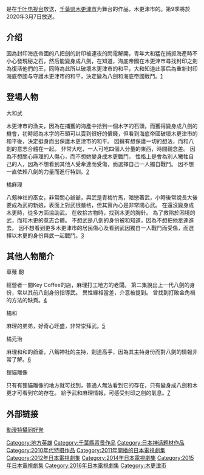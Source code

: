 {{多個問題|
{{expand|time=2016-07-14T03:03:26+00:00}}
{{unreferenced|time=2016-07-14T03:03:26+00:00}}
}}
{{日本作品|凤神八剑|鳳神ヤツルギ/ほうじんヤツルギ}}是在[[千叶电视台|千叶电视台]]放送，[[千葉県|千葉県]][[木更津市|木更津市]]为舞台的{{link-ja|特摄剧列表|特撮テレビ番組一覧|特摄剧}}作品，木更津市的{{link-ja|地方英雄|ローカルヒーロー}}。第9季將於2020年3月7日放送。

==介绍==
因為封印海底帝國的八把劍的封印被連夜的閃電解開，青年大和猛在捕抓海產時不小心發現秘之石，然后能變身成八劍，在知道，海底帝國在木更津市尋找封印之劍為復活他們的王，同時為此所以破壞木更津市的和平，大和知道此事后為重新封印海底帝國与守護木更津市的和平，決定變為八劍和海底帝國戰鬥。[http://www.actfansclub.com/viewtopic.php?f=7&t=371&sid=8848e422de9d438a842a74dcd85afdd3]{{Wayback|url=http://www.actfansclub.com/viewtopic.php?f=7&t=371&sid=8848e422de9d438a842a74dcd85afdd3 |date=20160821032651 }}
{{DEFAULTSORT:Hōjin Yatsutugi}}
[[Category:地方英雄|Category:地方英雄]]
[[Category:千葉縣背景作品|Category:千葉縣背景作品]]
[[Category:日本神话题材作品|Category:日本神话题材作品]]
[[Category:2010年代特摄作品|Category:2010年代特摄作品]]

[[Category:2011年開播的日本電視劇集|Category:2011年開播的日本電視劇集]]
<!--1開始-->
[[Category:2012年日本電視劇集|Category:2012年日本電視劇集]]
<!--2,3開始-->
[[Category:2014年日本電視劇集|Category:2014年日本電視劇集]]
<!--4開始-->
[[Category:2015年日本電視劇集|Category:2015年日本電視劇集]]
<!--5開始-->
[[Category:2016年日本電視劇集|Category:2016年日本電視劇集]]
[[Category:木更津市|Category:木更津市]]
<!--6開始-->


==登場人物==
大和武

木更津市的漁夫，因為在捕獲的海產中拾到一個木字的石頭，而獲得變身成八劍的機會，初時認為木字的石頭可以賣到很好的價錢，但看到海底帝國破壞木更津市的和平後，決定挺身而出保護木更津市的和平。
因擁有想保護一切的想法，而和八劍的意志合體在一起。
非常大吃，一人可吃四個人分量的東西，時間觀念差。
因為不想關心麻理的人傷心，而不想她變身成木更戰鬥。
性格上是會為別人犧牲自己的人，因為不想看到其他人受牽連而受傷，而選擇自己一人獨自戰鬥。
因不想一直依賴八劍的力量而進行特訓。[http://www.actfansclub.com/viewtopic.php?f=7&t=371&sid=8848e422de9d438a842a74dcd85afdd3]{{Wayback|url=http://www.actfansclub.com/viewtopic.php?f=7&t=371&sid=8848e422de9d438a842a74dcd85afdd3 |date=20160821032651 }}


橘麻理

八剱神社的巫女，非常關心爺爺，與武是青梅竹馬，暗戀著武，小時後常說長大後要成為武的新娘，表面上對武很嚴格，但其實內心是非常關心武。
在還沒變身成木更時，從多方面協助武。
在收拾古物時，找到木更的胸針。
為了救陷於困境的武，而和木更的意志合體。
不想武是八劍的身份被和知道，因為不想把他牽連進去。
因不想看到更多木更津市的居民傷心及看到武因獨自一人戰鬥而受傷，而選擇以木更的身份與武一起戰鬥。[http://www.actfansclub.com/viewtopic.php?f=7&t=371&sid=8848e422de9d438a842a74dcd85afdd3]{{Wayback|url=http://www.actfansclub.com/viewtopic.php?f=7&t=371&sid=8848e422de9d438a842a74dcd85afdd3 |date=20160821032651 }}


==其他人物簡介==

草薙 靭

經營者一間Key Coffee的店，麻理打工地方的老闆。
第二集說出上一代八劍的身份，常以其前八劍身份指導武。
異性緣相當差，介意被提到。
曾找到打敗金角禍的方法的缺頁。[http://www.actfansclub.com/viewtopic.php?f=7&t=371&sid=8848e422de9d438a842a74dcd85afdd3]{{Wayback|url=http://www.actfansclub.com/viewtopic.php?f=7&t=371&sid=8848e422de9d438a842a74dcd85afdd3 |date=20160821032651 }}

橘和

麻理的弟弟，好奇心旺盛，非常崇拜武。[http://www.actfansclub.com/viewtopic.php?f=7&t=371&sid=8848e422de9d438a842a74dcd85afdd3]{{Wayback|url=http://www.actfansclub.com/viewtopic.php?f=7&t=371&sid=8848e422de9d438a842a74dcd85afdd3 |date=20160821032651 }}

橘元治

麻理和和的爺爺，八剱神社的主持，劍道高手，因為其主持身份而對八劍的情報非常了解。[http://www.actfansclub.com/viewtopic.php?f=7&t=371&sid=8848e422de9d438a842a74dcd85afdd3]{{Wayback|url=http://www.actfansclub.com/viewtopic.php?f=7&t=371&sid=8848e422de9d438a842a74dcd85afdd3 |date=20160821032651 }}

狸貓雕像

只有有狸貓雕像的地方就可找到，普通人無法看到它的存在，只有變身成八劍和木更才可看到它的存在。
給予武和麻理情報，可感受封印之劍的氣息。[http://www.actfansclub.com/viewtopic.php?f=7&t=371&sid=8848e422de9d438a842a74dcd85afdd3]{{Wayback|url=http://www.actfansclub.com/viewtopic.php?f=7&t=371&sid=8848e422de9d438a842a74dcd85afdd3 |date=20160821032651 }}





==外部链接==

[http://www.actfansclub.com/viewtopic.php?f=7&t=371&sid=8848e422de9d438a842a74dcd85afdd3 動漫特攝同好聚]{{Wayback|url=http://www.actfansclub.com/viewtopic.php?f=7&t=371&sid=8848e422de9d438a842a74dcd85afdd3 |date=20160821032651 }}
